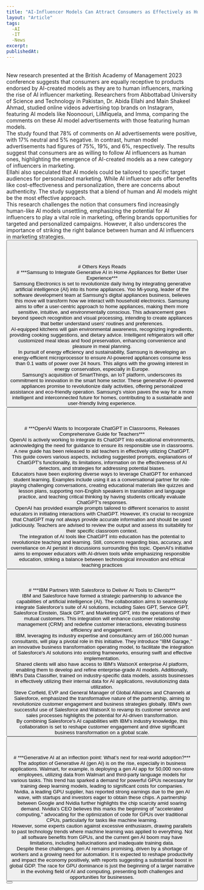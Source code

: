 ```yaml
---
title: "AI-Influencer Models Can Attract Consumers as Effectively as Humans, New Study Finds"
layout: "Article"
tags: 
  -AI 
  -IT
  -News
excerpt:
publishedAt:
---
```

<br/>
New research presented at the British Academy of Management 2023 conference suggests that consumers are equally receptive to products endorsed by AI-created models as they are to human influencers, marking the rise of AI influencer marketing. Researchers from Abbottabad University of Science and Technology in Pakistan, Dr. Abida Ellahi and Main Shakeel Ahmad, studied online videos advertising top brands on Instagram, featuring AI models like Noonoouri, LilMiquela, and Imma, comparing the comments on these AI model advertisements with those featuring human models.
<br/>
The study found that 78% of comments on AI advertisements were positive, with 17% neutral and 5% negative. In contrast, human model advertisements had figures of 75%, 19%, and 6%, respectively. The results suggest that consumers are as willing to follow AI influencers as human ones, highlighting the emergence of AI-created models as a new category of influencers in marketing.
<br/>
Ellahi also speculated that AI models could be tailored to specific target audiences for personalized marketing. While AI influencer ads offer benefits like cost-effectiveness and personalization, there are concerns about authenticity. The study suggests that a blend of human and AI models might be the most effective approach.
<br/>
This research challenges the notion that consumers find increasingly human-like AI models unsettling, emphasizing the potential for AI influencers to play a vital role in marketing, offering brands opportunities for targeted and personalized campaigns. However, it also underscores the importance of striking the right balance between human and AI influencers in marketing strategies.
<br/>
<Button
  address="https://headtopics.com/sg/china-lets-baidu-others-launch-chatgpt-like-bots-to-public-tech-shares-jump-43304638"
  text="Source"
/>
<br/>
<br/>
<br/>
<br/>
# Others Keys Reads
<br/>
# ***Samsung to Integrate Generative AI in Home Appliances for Better User Experience***
<br/>
Samsung Electronics is set to revolutionize daily living by integrating generative artificial intelligence (AI) into its home appliances. Yoo Mi-young, leader of the software development team at Samsung's digital appliances business, believes this move will transform how we interact with household electronics. Samsung aims to offer a user-centric approach to home appliances, making them more sensitive, intuitive, and environmentally conscious. This advancement goes beyond speech recognition and visual processing, intending to create appliances that better understand users' routines and preferences.
<br/>
AI-equipped kitchens will gain environmental awareness, recognizing ingredients, providing cooking suggestions, and dietary advice. Intelligent refrigerators will offer customized meal ideas and food preservation, enhancing convenience and pleasure in meal planning.
<br/>
In pursuit of energy efficiency and sustainability, Samsung is developing an energy-efficient microprocessor to ensure AI-powered appliances consume less than 0.1 watts of power over 24 hours. This aligns with the growing interest in energy conservation, especially in Europe.
<br/>
Samsung's acquisition of SmartThings, an IoT platform, underscores its commitment to innovation in the smart home sector. These generative AI-powered appliances promise to revolutionize daily activities, offering personalized assistance and eco-friendly operation. Samsung's vision paves the way for a more intelligent and interconnected future for homes, contributing to a sustainable and user-friendly living experience.
<br/>
<Button
  address="https://www.techtimes.com/articles/295928/20230904/samsung-will-integrate-generative-ai-to-home-appliances.htm"
  text="Source"
/>
<br/>
<br/>
<br/>
# ***OpenAI Wants to Incorporate ChatGPT in Classrooms, Releases Comprehensive Guide for Teachers***
<br/>
OpenAI is actively working to integrate its ChatGPT into educational environments, acknowledging the need for guidance to ensure its responsible use in classrooms. A new guide has been released to aid teachers in effectively utilizing ChatGPT. This guide covers various aspects, including suggested prompts, explanations of ChatGPT's functionality, its limitations, information on the effectiveness of AI detectors, and strategies for addressing potential biases.
<br/>
Educators have been exploring diverse ways to leverage ChatGPT for enhanced student learning. Examples include using it as a conversational partner for role-playing challenging conversations, creating educational materials like quizzes and lesson plans, supporting non-English speakers in translation and language practice, and teaching critical thinking by having students critically evaluate ChatGPT's responses.
<br/>
OpenAI has provided example prompts tailored to different scenarios to assist educators in initiating interactions with ChatGPT. However, it's crucial to recognize that ChatGPT may not always provide accurate information and should be used judiciously. Teachers are advised to review the output and assess its suitability for their specific classroom context.
<br/>
The integration of AI tools like ChatGPT into education has the potential to revolutionize teaching and learning. Still, concerns regarding bias, accuracy, and overreliance on AI persist in discussions surrounding this topic. OpenAI's initiative aims to empower educators with AI-driven tools while emphasizing responsible education, striking a balance between technological innovation and ethical teaching practices
<br/>
<Button
  address="https://www.techtimes.com/articles/295844/20230901/openai-incorporate-chatgpt-classrooms-releases-guide-teachers.htm"
  text="Source"
/>
<br/>
<br/>
<br/>
# ***IBM Partners With Salesforce to Deliver AI Tools to Clients***
<br/>
IBM and Salesforce have formed a strategic partnership to advance the capabilities of artificial intelligence (AI). The collaboration aims to seamlessly integrate Salesforce's suite of AI solutions, including Sales GPT, Service GPT, Salesforce Einstein, Slack GPT, and Marketing GPT, into the operations of their mutual customers. This integration will enhance customer relationship management (CRM) and redefine customer interactions, elevating business efficiency and engagement.
<br/>
IBM, leveraging its industry expertise and consultancy arm of 160,000 human consultants, will play a pivotal role in this initiative. They introduce "IBM Garage," an innovative business transformation operating model, to facilitate the integration of Salesforce's AI solutions into existing frameworks, ensuring swift and effective implementation.
<br/>
Shared clients will also have access to IBM's WatsonX enterprise AI platform, enabling them to develop and refine enterprise-grade AI models. Additionally, IBM's Data Classifier, trained on industry-specific data models, assists businesses in effectively utilizing their internal data for AI applications, revolutionizing data utilization.
<br/>
Steve Corfield, EVP and General Manager of Global Alliances and Channels at Salesforce, emphasized the transformative nature of the partnership, aiming to revolutionize customer engagement and business strategies globally. IBM's own successful use of Salesforce and WatsonX to revamp its customer service and sales processes highlights the potential for AI-driven transformation.
<br/>
By combining Salesforce's AI capabilities with IBM's industry knowledge, this collaboration is set to reshape customer engagement and drive significant business transformation on a global scale.
<br/>
<Button
  address="https://www.techtimes.com/articles/295808/20230831/ibm-partners-salesforce-deliver-ai-tools-clients.htm"
  text="Source"
/>
<br/>
<br/>
<br/>
# ***Generative AI at an inflection point: What’s next for real-world adoption?***
<br/>
The adoption of Generative AI (gen AI) is on the rise, especially in business applications. Walmart, for example, is deploying a gen AI app for 50,000 non-store employees, utilizing data from Walmart and third-party language models for various tasks. This trend has sparked a demand for powerful GPUs necessary for training deep learning models, leading to significant costs for companies.
<br/>
Nvidia, a leading GPU supplier, has reported strong earnings due to the gen AI wave, with startups and investors eager to obtain these chips. A partnership between Google and Nvidia further highlights the chip scarcity amid soaring demand. Nvidia's CEO believes this marks the beginning of "accelerated computing," advocating for the optimization of code for GPUs over traditional CPUs, particularly for tasks like machine learning.
<br/>
However, some experts caution against excessive enthusiasm, drawing parallels to past technology trends where machine learning was applied to everything. Not all software benefits from GPUs, and the current gen AI boom may have limitations, including hallucinations and inadequate training data.
<br/>
Despite these challenges, gen AI remains promising, driven by a shortage of workers and a growing need for automation. It is expected to reshape productivity and impact the economy positively, with reports suggesting a substantial boost in global GDP. The race for GPU dominance is just the beginning of a larger narrative in the evolving field of AI and computing, presenting both challenges and opportunities for businesses.
<br/>
<Button
  address="https://venturebeat.com/ai/generative-ai-at-an-inflection-point-whats-next-for-real-world-adoption/"
  text="Source"
/>